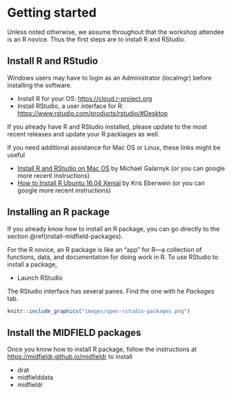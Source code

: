# Getting started {#getting-started}

Unless noted otherwise, we assume throughout that the workshop attendee is an R novice. Thus the first steps are to install R and RStudio. 

## Install R and RStudio

Windows users may have to login as an Administrator (localmgr) before installing the software. 

- Install R for your OS: <https://cloud.r-project.org> 
- Install RStudio, a user interface for R:  <https://www.rstudio.com/products/rstudio/#Desktop> 

If you already have R and RStudio installed, please update to the most recent releases and update your R packiages as well. 

If you need additional assistance for Mac OS or Linux, these links might be useful 

- [Install R and RStudio on Mac OS](https://medium.com/@GalarnykMichael/install-r-and-rstudio-on-mac-e911606ce4f4) by Michael Galarnyk (or you can google more recent instructions)    
- [How to Install R Ubuntu 16.04 Xenial](https://www.datascienceriot.com//r/install-ubuntu16/) by Kris Eberwein (or you can google more recent instructions)  


## Installing an R package

If you already know how to install an R package, you can go directly to the section \@ref(install-midfield-packages).  

For the R novice, an R package is like an "app" for R---a collection of functions, data, and documentation for doing work in R. To use RStudio to install a package, 

- Launch RStudio 

The RStudio interface has several panes. Find the one with he *Packages* tab. 

```r
knitr::include_graphics("images/open-rstudio-packages.png")
```




## Install the MIDFIELD packages {#install-midfield-packages}

Once you know how to install R package, follow the instructions at 
<https://midfieldr.github.io/midfieldr>  to install  

- drat 
- midfielddata
- midfieldr 



